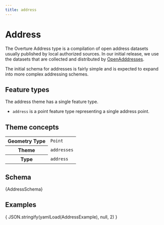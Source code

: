 ```yaml
---
title: address
---
```





# Address

The Overture Address type is a compilation of open address datasets usually
published by local authorized sources. In our initial release, we use the datasets
that are collected and distributed by [OpenAdddresses](https://openaddresses.io).

The initial schema for addresses is fairly simple and is expected to expand into
more complex addressing schemes.

## Feature types
The address theme has a single feature type.
- `address` is a point feature type representing a single address point.

## Theme concepts


<table>
  <tbody>
  <tr>
    <th>Geometry Type</th>
    <td>
      <code>Point</code>
    </td>
  </tr>
  <tr>
    <th>Theme</th>
    <td><code>addresses</code></td>
  </tr>
  <tr>
    <th>Type</th>
    <td><code>address</code></td>
  </tr>
  </tbody>
</table>


## Schema

<Tabs>
  <TabItem value="browsable" label="Browsable" default>
    <JSONSchemaViewer schema={ yamlLoad(AddressSchema) } resolverOptions={ generateResolverOptions({remote: true, yamlBasePath: '/addresses'})}/>
  </TabItem>
  <TabItem value="yaml" label="YAML" default>
    <CodeBlock language="jsx">{AddressSchema}</CodeBlock>
  </TabItem>
</Tabs>

## Examples

<Tabs>
  <TabItem value="1" label="Address Example" default>
    <CodeBlock language="json">{ JSON.stringify(yamlLoad(AddressExample), null, 2) }</CodeBlock>
  </TabItem>
</Tabs>
